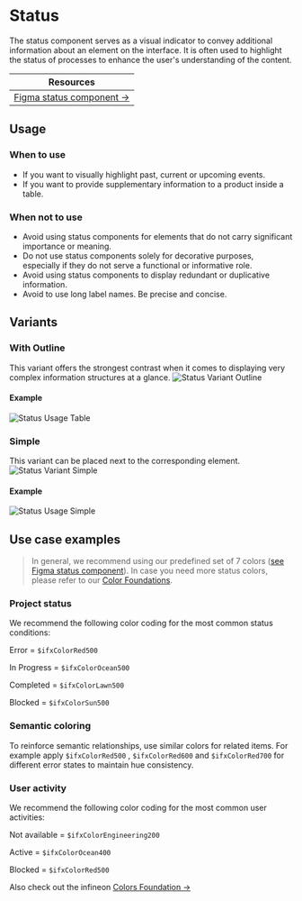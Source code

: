 

<Meta of={StatusStories} />

# Status
The status component serves as a visual indicator to convey additional information about an element on the interface. It is often used to highlight the status of processes to enhance the user's understanding of the content.

| Resources                                                                                                                                          |
|----------------------------------------------------------------------------------------------------------------------------------------------------|
| [Figma status component →](https://www.figma.com/design/zPvPwPgb4EsYFXKC2nhzSG/Infineon-DDS-%7C-Main?node-id=22477-15125&amp;t=aY9BfRC7bLZytmWu-4) |

## Usage

### When to use
- If you want to visually highlight past, current or upcoming events.
- If you want to provide supplementary information to a product inside a table.

### When not to use
- Avoid using status components for elements that do not carry significant importance or meaning.
- Do not use status components solely for decorative purposes, especially if they do not serve a functional or informative role.
- Avoid using status components to display redundant or duplicative information.
- Avoid to use long label names. Be precise and concise.

## Variants

### With Outline
This variant offers the strongest contrast when it comes to displaying very complex information structures at a glance.
<img src={StatusVariantOutline} alt="Status Variant Outline" />

#### Example
<img src={StatusUsageTable} alt="Status Usage Table" />

### Simple
This variant can be placed next to the corresponding element. 
<img src={StatusVariantSimple} alt="Status Variant Simple" />

#### Example
<img src={StatusUsageInfo} alt="Status Usage Simple" />

## Use case examples

> In general, we recommend using our predefined set of 7 colors ([see Figma status component](https://www.figma.com/design/zPvPwPgb4EsYFXKC2nhzSG/Infineon-DDS-%7C-Main?node-id=51031-10802&t=khz9mkvtcKcx9zOk-4)[](https://www.figma.com/design/zPvPwPgb4EsYFXKC2nhzSG/Infineon-DDS-%7C-Main?node-id=51031-10802&t=khz9mkvtcKcx9zOk-4)). In case you need more status colors, please refer to our [Color Foundations](https://infineon.github.io/infineon-design-system-stencil/?path=/docs/foundations-colors--development).

### Project status
We recommend the following color coding for the most common status conditions:

Error = `$ifxColorRed500`

In Progress = `$ifxColorOcean500`

Completed = `$ifxColorLawn500`

Blocked = `$ifxColorSun500`

### Semantic coloring

To reinforce semantic relationships, use similar colors for related items. For example apply `$ifxColorRed500` , `$ifxColorRed600` and `$ifxColorRed700` for different error states to maintain hue consistency.

### User activity
We recommend the following color coding for the most common user activities:

Not available = `$ifxColorEngineering200`

Active = `$ifxColorOcean400`

Blocked = `$ifxColorRed500`

Also check out the infineon [Colors Foundation →](https://infineon.github.io/infineon-design-system-stencil/?path=/docs/foundations-colors--development)